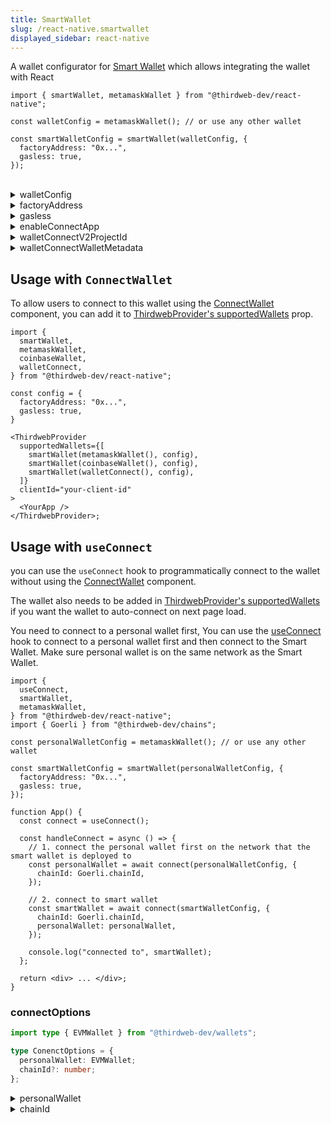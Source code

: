```yaml
---
title: SmartWallet
slug: /react-native.smartwallet
displayed_sidebar: react-native
---
```



A wallet configurator for [Smart Wallet](/wallet/smart-wallet) which allows integrating the wallet with React

```tsx
import { smartWallet, metamaskWallet } from "@thirdweb-dev/react-native";

const walletConfig = metamaskWallet(); // or use any other wallet

const smartWalletConfig = smartWallet(walletConfig, {
  factoryAddress: "0x...",
  gasless: true,
});
```

<br />

<details>
  <summary>walletConfig</summary>
  <div>

Provide a `WalletConfig` object to use as the personal wallet for the Smart Wallet. You can get this object by calling a wallet configurator function such as `metamaskWallet()`

</div>
</details>

<details>
  <summary>factoryAddress</summary>
  <div>

The address of the Smart Wallet Factory contract.

Must be a `string`.

</div>
</details>

<details>
  <summary>gasless</summary>
  <div>

Whether to turn on or off gasless transactions.

- If set to `true`, all gas fees will be paid by a paymaster.
- If set to `false`, all gas fees will be paid by the Smart Wallet itself (needs to be funded).

Must be a `boolean`.

</div>
</details>

<details>
  <summary>enableConnectApp</summary>
  <div>

Whether to turn on or off the ability to connect your SmartWallet to an app using WalletConnect.

- If set to `true`, a new `Connect App` field will show up in the SmartWallet details modal. It allows
  you to paste a `wc://` link or scan one with your mobile app.
- If set to `false` (default), the `Connect App` field will not show up.

Must be a `boolean` and it has the following dependencies:

- `"react-native-camera": "^4.2.1"`
  <br />- Add `missingDimensionStrategy 'react-native-camera', 'general'` in
  `android/app/build.gradle` under `defaultConfig`

</div>
</details>

<details>
  <summary>walletConnectV2ProjectId</summary>
  <div>

The WalletConnect `projectId`. You can get one in the [WalletConnect portal](https://cloud.walletconnect.com/sign-in).

Defaults to a common `projectId` set by thirdweb. This should be ok for testing but note that if you want to deploy your mobile app it may make sense to create your own as WalletConnect may throttle traffic coming from the same `projectId`.

</div>
</details>

<details>
  <summary>walletConnectWalletMetadata</summary>
  <div>

The metadata the connected app will show when connected to your Smart Wallet:

```ts
{
  name: string;
  description: string;
  url: string;
  icons: string[];
};
```

</div>
</details>

## Usage with `ConnectWallet`

To allow users to connect to this wallet using the [ConnectWallet](/react-native/react-native.connectwallet) component, you can add it to [ThirdwebProvider's supportedWallets](/react/react.thirdwebprovider#supportedwallets-optional) prop.

```tsx
import {
  smartWallet,
  metamaskWallet,
  coinbaseWallet,
  walletConnect,
} from "@thirdweb-dev/react-native";

const config = {
  factoryAddress: "0x...",
  gasless: true,
}

<ThirdwebProvider
  supportedWallets={[
    smartWallet(metamaskWallet(), config),
    smartWallet(coinbaseWallet(), config),
    smartWallet(walletConnect(), config),
  ]}
  clientId="your-client-id"
>
  <YourApp />
</ThirdwebProvider>;
```

## Usage with `useConnect`

you can use the `useConnect` hook to programmatically connect to the wallet without using the [ConnectWallet](/react-native/react-native.connectwallet) component.

The wallet also needs to be added in [ThirdwebProvider's supportedWallets](/react/react.thirdwebprovider#supportedwallets-optional) if you want the wallet to auto-connect on next page load.

You need to connect to a personal wallet first, You can use the [useConnect](/react/react.useconnect) hook to connect to a personal wallet first and then connect to the Smart Wallet. Make sure personal wallet is on the same network as the Smart Wallet.

```tsx
import {
  useConnect,
  smartWallet,
  metamaskWallet,
} from "@thirdweb-dev/react-native";
import { Goerli } from "@thirdweb-dev/chains";

const personalWalletConfig = metamaskWallet(); // or use any other wallet

const smartWalletConfig = smartWallet(personalWalletConfig, {
  factoryAddress: "0x...",
  gasless: true,
});

function App() {
  const connect = useConnect();

  const handleConnect = async () => {
    // 1. connect the personal wallet first on the network that the smart wallet is deployed to
    const personalWallet = await connect(personalWalletConfig, {
      chainId: Goerli.chainId,
    });

    // 2. connect to smart wallet
    const smartWallet = await connect(smartWalletConfig, {
      chainId: Goerli.chainId,
      personalWallet: personalWallet,
    });

    console.log("connected to", smartWallet);
  };

  return <div> ... </div>;
}
```

### connectOptions

```ts
import type { EVMWallet } from "@thirdweb-dev/wallets";

type ConenctOptions = {
  personalWallet: EVMWallet;
  chainId?: number;
};
```

<details>
  <summary> personalWallet </summary>
<div>

The instance of a personal wallet that can sign transactions on the Smart Wallet

</div>
</details>

<details>
  <summary>chainId </summary>
<div>

The `chainId` of network that the Smart Wallet is deployed to.

`Chain` object corresponding to this chainId from [@thirdweb-dev/chains](https://www.npmjs.com/package/@thirdweb-dev/chains) package must be specified in [ThirdwebProvider's supportedChains](/react/react.thirdwebprovider#supportedchains-optional) prop as shown below

```tsx
import { Polygon } from "@thirdweb-dev/chains";
import { ThirdwebProvider } from "@thirdweb-dev/react-native";

export function YourApp() {
  return (
    <ThirdwebProvider supportedChains={[Polygon]} clientId="your-client-id">
      <App />
    </ThirdwebProvider>
  );
}
```

</div>
</details>
